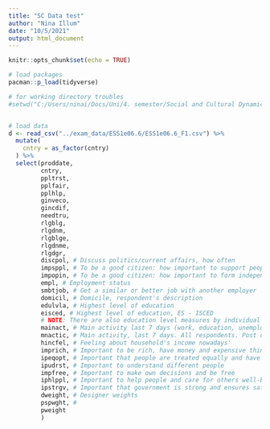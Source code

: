 ```yaml
---
title: "SC Data test"
author: "Nina Illum"
date: "10/5/2021"
output: html_document
---
```


```r
knitr::opts_chunk$set(echo = TRUE)
```


```r

# load packages
pacman::p_load(tidyverse)

# for working directory troubles
#setwd("C:/Users/ninai/Docs/Uni/4. semester/Social and Cultural Dynamics in Cognition/Exam/SocCult_ExamProj")


# load data
d <- read_csv("../exam_data/ESS1e06.6/ESS1e06.6_F1.csv") %>% 
  mutate(
    cntry = as_factor(cntry)
  ) %>% 
  select(proddate,
         cntry,
         ppltrst,
         pplfair,
         pplhlp,
         ginveco,
         gincdif,
         needtru,
         rlgblg,
         rlgdnm,
         rlgblge,
         rlgdnme,
         rlgdgr,
         discpol, # Discuss politics/current affairs, how often
         impsppl, # To be a good citizen: how important to support people worse off
         impopin, # To be a good citizen: how important to form independent opinion
         empl, # Employment status
         smbtjob, # Get a similar or better job with another employer
         domicil, # Domicile, respondent's description
         edulvla, # Highest level of education
         eisced, # Highest level of education, ES - ISCED
         # NOTE: There are also education level measures by individual country - but they are complex to compare
         mainact, # Main activity last 7 days (work, education, unemployed, etc.)
         mnactic, # Main activity, last 7 days. All respondents. Post coded --------> seems to include all countries compared to mainact
         hincfel, # Feeling about household's income nowadays'
         imprich, # Important to be rich, have money and expensive things
         ipeqopt, # Important that people are treated equally and have equal opportunities
         ipudrst, # Important to understand different people
         impfree, # Important to make own decisions and be free
         iphlppl, # Important to help people and care for others well-being
         ipstrgv, # Important that government is strong and ensures safety
         dweight, # Designer weights
         pspwght, # 
         pweight
         )

```
